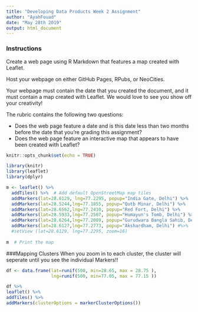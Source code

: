 ```yaml
---
title: "Developing Data Products Week 2 Assignment"
author: "AyahFouad"
date: "May 28th 2019"
output: html_document
---
```


### Instructions
Create a web page using R Markdown that features a map created with Leaflet.

Host your webpage on either GitHub Pages, RPubs, or NeoCities.

Your webpage must contain the date that you created the document, and it must contain a map created with Leaflet. We would love to see you show off your creativity!

The rubric contains the following two questions:

- Does the web page feature a date and is this date less than two months before the date that you’re grading this assignment?
- Does the web page feature an interactive map that appears to have been created with Leaflet?

```r
knitr::opts_chunk$set(echo = TRUE)
```


```r
library(knitr)
library(leaflet)
library(dplyr)

m <- leaflet() %>%
  addTiles() %>%  # Add default OpenStreetMap map tiles
  addMarkers(lat=28.6129, lng=77.2295, popup="India Gate, Delhi") %>%
  addMarkers(lat=28.5244,lng=77.1855, popup="Qutb Minar, Delhi") %>%
  addMarkers(lat=28.6562,lng=77.2410, popup="Red Fort, Delhi") %>%
  addMarkers(lat=28.5933,lng=77.2507, popup="Humayun's Tomb, Delhi") %>%
  addMarkers(lat=28.6264,lng=77.2089, popup="Gurudwara Bangla Sahib, Delhi") %>%
  addMarkers(lat=28.6127,lng=77.2773, popup="Akshardham, Delhi") #%>%
  #setView (lat=28.6129, lng=77.2295, zoom=16) 
  
m  # Print the map
```

###Mapping Clusters
When you zoom in to each cluster, the cluster will seperate until you see the individual Markers!!
```r
df <- data.frame(lat=runif(500, min=28.65, max = 28.75 ),
                 lng=runif(500, min=77.05, max = 77.15 )) 

df %>%
leaflet() %>%
addTiles() %>%  
addMarkers(clusterOptions = markerClusterOptions())  
```

```r

```

```r

```

```r

```

```r

```

```r

```

